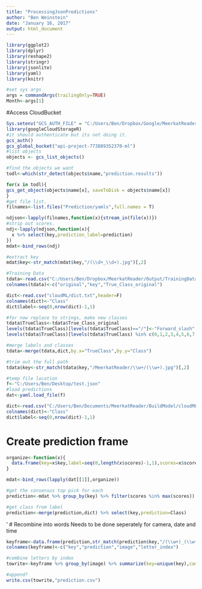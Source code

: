 ```yaml
---
title: "ProcessingJsonPredictions"
author: "Ben Weinstein"
date: "January 16, 2017"
output: html_document
---
```


```r
library(ggplot2)
library(dplyr)
library(reshape2)
library(stringr)
library(jsonlite)
library(yaml)
library(knitr)

#set sys args
args = commandArgs(trailingOnly=TRUE)
Month<-args[1]
```

#Access CloudBucket

```r
Sys.setenv("GCS_AUTH_FILE" = "C:/Users/Ben/Dropbox/Google/MeerkatReader-9fbf10d1e30c.json")
library(googleCloudStorageR)
#it should authenticate but its not doing it.
gcs_auth()
gcs_global_bucket("api-project-773889352370-ml")
#list objects
objects <- gcs_list_objects()

#find the objects we want
todl<-which(str_detect(objects$name,"prediction.results"))

for(x in todl){
gcs_get_object(objects$name[x], saveToDisk = objects$name[x])
}
#get file list.
filnames<-list.files("Prediction/yamls",full.names = T)
```

```r
ndjson<-lapply(filnames,function(x){stream_in(file(x))})
#strip out scores.
ndj<-lapply(ndjson,function(x){
  x %>% select(key,prediction_label=prediction)
})
mdat<-bind_rows(ndj)

#extract key
mdat$key<-str_match(mdat$key,"/(\\d+_\\d+).jpg")[,2]
```

```r
#Training Data
tdata<-read.csv("C:/Users/Ben/Dropbox/MeerkatReader/Output/TrainingData.csv",header=F)
colnames(tdata)<-c("original","key","True_Class_original")

dict<-read.csv("cloudML/dict.txt",header=F)
colnames(dict)<-"Class"
dict$label<-seq(0,nrow(dict)-1,1)

#for now replace to strings, make new classes
tdata$TrueClass<-tdata$True_Class_original
levels(tdata$TrueClass)[levels(tdata$TrueClass)=="/"]<-"Forward_slash"
levels(tdata$TrueClass)[levels(tdata$TrueClass) %in% c(0,1,2,3,4,5,6,7,8,9)]<-c("Zero","One","Two","Three","Four","Five","Six","Seven","Eight","Nine")

#merge labels and classes
tdata<-merge(tdata,dict,by.x="TrueClass",by.y="Class")

#trim out the full path
tdata$key<-str_match(tdata$key,"/MeerkatReader/\\w+/(\\w+).jpg")[,2]
```

```r
#temp file location
f<-"C:/Users/Ben/Desktop/test.json"
#load predictions
dat<-yaml.load_file(f)

dict<-read.csv("C:/Users/Ben/Documents/MeerkatReader/BuildModel/cloudML/dict.txt",header=F)
colnames(dict)<-"Class"
dict$label<-seq(0,nrow(dict)-1,1)
```

# Create prediction frame
```r
organize<-function(x){
  data.frame(key=x$key,label=seq(0,length(x$scores)-1,1),scores=x$scores)
}

mdat<-bind_rows(lapply(dat[[1]],organize))

#get the consensus top pick for each
prediction<-mdat %>% group_by(key) %>% filter(scores %in% max(scores)) %>% select(key,label)

#get class from label
prediction<-merge(prediction,dict) %>% select(key,prediction=Class)
```
'
# Recombine into words
Needs to be done seperately for camera, date and time
```r
keyframe<-data.frame(prediction,str_match(prediction$key,"/(\\w+)_(\\w+).jpg")[,-1])
colnames(keyframe)<-c("key","prediction","image","letter_index")

#combine letters by index
towrite<-keyframe %>% group_by(image) %>% summarize(key=unique(key),camera_id=paste(letter_index,collapse="")) %>% select(-image)

#append?
write.csv(towrite,"prediction.csv")
```

